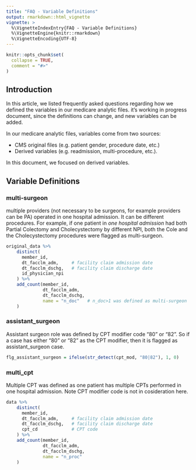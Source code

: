 ```yaml
---
title: "FAQ - Variable Definitions"
output: rmarkdown::html_vignette
vignette: >
  %\VignetteIndexEntry{FAQ - Variable Definitions}
  %\VignetteEngine{knitr::rmarkdown}
  %\VignetteEncoding{UTF-8}
---
```


```r
knitr::opts_chunk$set(
  collapse = TRUE,
  comment = "#>"
)
```

## Introduction

In this article, we listed frequently asked questions regarding how we defined the variables in our medicare analytic files. it's working in progress document, since the definitions can change, and new variables can be added. 

In our medicare analytic files, variables come from two sources:

- CMS original files (e.g. patient gender, procedure date, etc.)
- Derived variables (e.g. readmission, multi-procedure, etc.). 

In this document, we focused on derived variables.


## Variable Definitions

### multi-surgeon

multiple providers (not necessary to be surgeons, for example providers can be PA) operated in one hospital admission. It can be different procedures. For example, if one patient in *one hospital admission* had both Partial Colectomy and Cholecystectomy by different NPI, both the Cole and the Cholecystectomy procedures were flagged as multi-surgeon.

```r
original_data %>%
    distinct(
      member_id,
      dt_facclm_adm,     # facility claim admission date
      dt_facclm_dschg,   # facility claim discharge date
      id_physician_npi
    ) %>%
    add_count(member_id,
              dt_facclm_adm,
              dt_facclm_dschg,
              name = "n_doc"   # n_doc>1 was defined as multi-surgeon
    )
```

### assistant_surgeon

Assistant surgeon role was defined by CPT modifier code "80" or "82". So if a case has either "80" or "82" as the CPT modifier, then it is flagged as assistant_surgeon case.

```r
flg_assistant_surgeon = ifelse(str_detect(cpt_mod, "80|82"), 1, 0)
```

### multi_cpt

Multiple CPT was defined as one patient has multiple CPTs performed in one hospital admission. Note CPT modifier code is not in cosideration here.

```r
data %>%
    distinct(
      member_id,
      dt_facclm_adm,     # facility claim admission date
      dt_facclm_dschg,   # facility claim discharge date
      cpt_cd             # CPT code
    ) %>%
    add_count(member_id,
              dt_facclm_adm,
              dt_facclm_dschg,
              name = "n_proc"
    ) 
```

